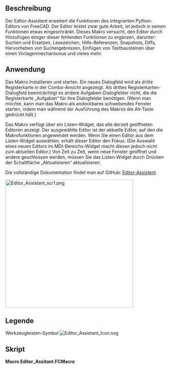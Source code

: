 <languages/>

{{Macro/de
|Name=Editor-Assistent
|Icon=Editor_Assistant_Icon.svg
|Description=Erweitert die Funktionalität des integrierten Python-Editors von FreeCAD.
|Author=TheMarkster
|Version=2.04
|Date=2025-06-19
|FCVersion=0.21 oder später
|Download=[https://wiki.freecad.org/File:Editor_Assistant_Icon.svg Werkzeugleisten-Symbol]
|SeeAlso=
|Links=[https://github.com/mwganson/Editor_Assistant Dokumentation auf GitHub]
}}

<span id="Description"></span>
== Beschreibung ==

Der Editor-Assistent erweitert die Funktionen des integrierten Python-Editors von FreeCAD. Der Editor leistet zwar gute Arbeit, ist jedoch in seinen Funktionen etwas eingeschränkt. Dieses Makro versucht, den Editor durch Hinzufügen einiger dieser fehlenden Funktionen zu ergänzen, darunter: Suchen und Ersetzen, Lesezeichen, Hilfe-Referenzen, Snapshots, Diffs, Hervorheben von Suchergebnissen, Einfügen von Textbausteinen über einen Vorlagenmechanismus und vieles mehr.

<span id="Usage"></span>
== Anwendung ==

Das Makro Installieren und starten. Ein neues Dialogfeld wird als dritte Registerkarte in der Combo-Ansicht angezeigt. Als drittes Registerkarten-Dialogfeld beeinträchtigt es andere Aufgaben-Dialogfelder nicht, die die Registerkarte „Aufgaben“ für ihre Dialogfelder benötigen. (Wenn man möchte, kann man das Makro als andockbares schwebendes Fenster starten, indem man während der Ausführung des Makros die Alt-Taste gedrückt hält.)

Das Makro verfügt über ein Listen-Widget, das alle derzeit geöffneten Editoren anzeigt. Der ausgewählte Editor ist der aktuelle Editor, auf den die Makrofunktionen angewendet werden. Wenn Sie einen Editor aus dem Listen-Widget auswählen, erhält dieser Editor den Fokus. (Die Auswahl eines neuen Editors im MDI-Bereichs-Widget macht diesen jedoch nicht zum aktuellen Editor.) Von Zeit zu Zeit, wenn neue Fenster geöffnet und andere geschlossen werden, müssen Sie das Listen-Widget durch Drücken der Schaltfläche „Aktualisieren“ aktualisieren.

Die vollständige Dokumentation findet man auf GitHub: [https://github.com/mwganson/Editor_Assistant Editor-Assistent].

[[File:Editor_Assistant_scr1.png|400px]]
{{Caption|Bildschirmaufnahme des Makro Editor-Assistenten‎}}

<span id="Legend"></span>
== Legende ==

{{Codeextralink|https://gist.github.com/mwganson/20475dad57d9b659190f082d20e3bde6/raw/fe7f3a45620b84a7a01dd48acf46b5c28ec4014b/Editor_Assistant.FCMacro|Editor_Assistant.FCMacro}}

Werkzeugleisten-Symbol
[[Image:Editor_Assistant_Icon.svg]]

<span id="Script"></span>
== Skript ==

'''Macro Editor_Assitant.FCMacro'''

{{CodeDownload|https://gist.github.com/mwganson/20475dad57d9b659190f082d20e3bde6|Editor_Assitant.FCMacro}}